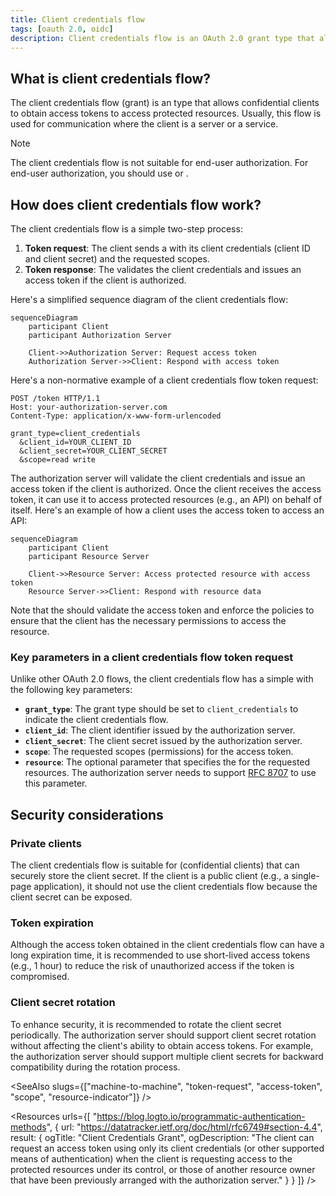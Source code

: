 ```yaml
---
title: Client credentials flow
tags: [oauth 2.0, oidc]
description: Client credentials flow is an OAuth 2.0 grant type that allows confidential clients to obtain access tokens to access protected resources. It is suitable for machine-to-machine (server-to-server) communication.
---
```


## What is client credentials flow?

The client credentials flow (grant) is an <Ref slug="oauth-2.0-grant" /> type that allows confidential clients to obtain <Ref slug="access-token">access tokens</Ref> to access protected resources. Usually, this flow is used for <Ref slug="machine-to-machine" /> communication where the client is a server or a service.

> [!Note]
> The client credentials flow is not suitable for end-user authorization. For end-user authorization, you should use <Ref slug="authentication-request" /> or <Ref slug="authorization-request" />.

## How does client credentials flow work?

The client credentials flow is a simple two-step process:

1. **Token request**: The client sends a <Ref slug="token-request" /> with its client credentials (client ID and client secret) and the requested <Ref slug="scope">scopes</Ref>.
2. **Token response**: The <Ref slug="authorization-server" /> validates the client credentials and issues an access token if the client is authorized.

Here's a simplified sequence diagram of the client credentials flow:

```mermaid
sequenceDiagram
    participant Client
    participant Authorization Server

    Client->>Authorization Server: Request access token
    Authorization Server->>Client: Respond with access token
```

Here's a non-normative example of a client credentials flow token request:

```http
POST /token HTTP/1.1
Host: your-authorization-server.com
Content-Type: application/x-www-form-urlencoded

grant_type=client_credentials
  &client_id=YOUR_CLIENT_ID
  &client_secret=YOUR_CLIENT_SECRET
  &scope=read write
```

The authorization server will validate the client credentials and issue an access token if the client is authorized. Once the client receives the access token, it can use it to access protected resources (e.g., an API) on behalf of itself. Here's an example of how a client uses the access token to access an API:

```mermaid
sequenceDiagram
    participant Client
    participant Resource Server

    Client->>Resource Server: Access protected resource with access token
    Resource Server->>Client: Respond with resource data
```

Note that the <Ref slug="resource-server" /> should validate the access token and enforce the <Ref slug="access-control" /> policies to ensure that the client has the necessary permissions to access the resource.

### Key parameters in a client credentials flow token request

Unlike other OAuth 2.0 flows, the client credentials flow has a simple <Ref slug="token-request" /> with the following key parameters:

- **`grant_type`**: The grant type should be set to `client_credentials` to indicate the client credentials flow.
- **`client_id`**: The client identifier issued by the authorization server.
- **`client_secret`**: The client secret issued by the authorization server.
- **`scope`**: The requested <Ref slug="scope">scopes</Ref> (permissions) for the access token.
- **`resource`**: The optional parameter that specifies the <Ref slug="resource-indicator" /> for the requested resources. The authorization server needs to support [RFC 8707](https://datatracker.ietf.org/doc/html/rfc8707) to use this parameter.

## Security considerations

### Private clients

The client credentials flow is suitable for <Ref slug="client" headingId="private-clients" /> (confidential clients) that can securely store the client secret. If the client is a public client (e.g., a single-page application), it should not use the client credentials flow because the client secret can be exposed.

### Token expiration

Although the access token obtained in the client credentials flow can have a long expiration time, it is recommended to use short-lived access tokens (e.g., 1 hour) to reduce the risk of unauthorized access if the token is compromised.

### Client secret rotation

To enhance security, it is recommended to rotate the client secret periodically. The authorization server should support client secret rotation without affecting the client's ability to obtain access tokens. For example, the authorization server should support multiple client secrets for backward compatibility during the rotation process.

<SeeAlso slugs={["machine-to-machine", "token-request", "access-token", "scope", "resource-indicator"]} />

<Resources
  urls={[
    "https://blog.logto.io/programmatic-authentication-methods",
    { 
      url: "https://datatracker.ietf.org/doc/html/rfc6749#section-4.4",
      result: {
        ogTitle: "Client Credentials Grant",
        ogDescription: "The client can request an access token using only its client credentials (or other supported means of authentication) when the client is requesting access to the protected resources under its control, or those of another resource owner that have been previously arranged with the authorization server."
      }
    }
  ]}
/>
